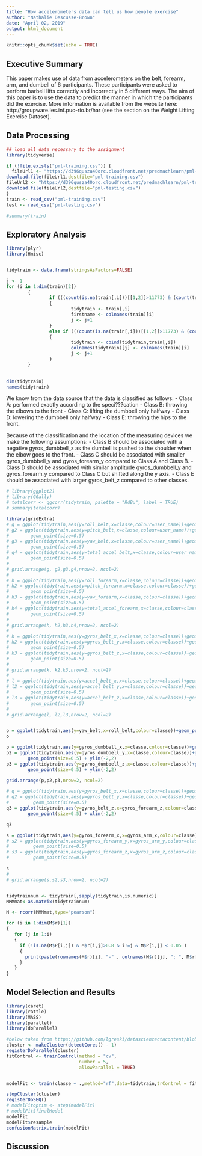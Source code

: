 ```yaml
---
title: "How accelerometers data can tell us how people exercise"
author: "Nathalie Descusse-Brown"
date: "April 02, 2019"
output: html_document
---
```


```r
knitr::opts_chunk$set(echo = TRUE)
```

## Executive Summary
This paper makes use of data from accelerometers on the belt, forearm, arm, and dumbell of 6 participants. These participants were asked to perform barbell lifts correctly and incorrectly in 5 different ways. The aim of this paper is to use the data to predict the manner in which the participants  did the exercise. More information is available from the website here: http://groupware.les.inf.puc-rio.br/har (see the section on the Weight Lifting Exercise Dataset).  

## Data Processing

```r
## load all data necessary to the assignment  
library(tidyverse)

if (!file.exists("pml-training.csv")) {
  fileUrl1 <- "https://d396qusza40orc.cloudfront.net/predmachlearn/pml-training.csv"
download.file(fileUrl1,destfile="pml-training.csv")
fileUrl2 <- "https://d396qusza40orc.cloudfront.net/predmachlearn/pml-testing.csv"
download.file(fileUrl2,destfile="pml-testing.csv")
}
train <- read_csv("pml-training.csv")
test <- read_csv("pml-testing.csv")

#summary(train)
```


## Exploratory Analysis

```r
library(plyr)
library(Hmisc)


tidytrain <- data.frame(stringsAsFactors=FALSE)

j <- 1
for (i in 1:dim(train)[2])
        {
                if (((count(is.na(train[,i]))[[1,2]]>11773) & (count(train[,i]=="")[[1,2]]>7849) & (count(train[,i]=="#DIV/0!")[[1,2]]>7849)) & length(tidytrain)==0)
                {
                        tidytrain <- train[,i]
                        firstname <- colnames(train)[i]
                        j <- j+1
                }
                else if (((count(is.na(train[,i]))[[1,2]]>11773) & (count(train[,i]=="")[[1,2]]>7849) & (count(train[,i]=="#DIV/0!")[[1,2]]>7849)) & length(tidytrain)>0)
                {
                        tidytrain <- cbind(tidytrain,train[,i])
                        colnames(tidytrain)[j] <- colnames(train)[i]
                        j <- j+1
                }
        }
        

dim(tidytrain)
names(tidytrain)
```

We know from the data source that the data is classified as follows:
- Class A: performed exactly according to the speci???cation
- Class B: throwing the elbows to the front 
- Class C: lifting the dumbbell only halfway 
- Class D: lowering the dumbbell only halfway 
- Class E: throwing the hips to the front.

Because of the classification and the location of the measuring devices we make the following assumptions:
- Class B should be associated with a negative gyros_dumbbell_z as the dumbell is pushed to the shoulder when the elbow goes to the front.
- Class C should be associated with smaller gyros_dumbbell_y and gyros_forearm_y compared to Class A and Class B.
- Class D should be associated with similar amplitude gyros_dumbbell_y and gyros_forearm_y compared to Class C but shifted along the y axis.
- Class E should be associated with larger gyros_belt_z compared to other classes.


```r
# library(ggplot2)
# library(GGally)
# totalcorr <- ggcorr(tidytrain, palette = "RdBu", label = TRUE)
# summary(totalcorr)

library(gridExtra) 
# g = ggplot(tidytrain,aes(y=roll_belt,x=classe,colour=user_name))+geom_point(colour="grey50",size=0.5)+geom_point(size=0.5)
# g2 = ggplot(tidytrain,aes(y=pitch_belt,x=classe,colour=user_name))+geom_point(colour="pink",size=0.5)+
#        geom_point(size=0.5)
# g3 = ggplot(tidytrain,aes(y=yaw_belt,x=classe,colour=user_name))+geom_point(colour="pink",size=0.5)+
#        geom_point(size=0.5)
# g4 = ggplot(tidytrain,aes(y=total_accel_belt,x=classe,colour=user_name))+geom_point(colour="pink",size=0.5)+
#        geom_point(size=0.5)
# 
# grid.arrange(g, g2,g3,g4,nrow=2, ncol=2)
# 
# h = ggplot(tidytrain,aes(y=roll_forearm,x=classe,colour=classe))+geom_point(colour="grey50",size=0.5)+geom_point(size=0.5)
# h2 = ggplot(tidytrain,aes(y=pitch_forearm,x=classe,colour=classe))+geom_point(colour="pink",size=0.5)+
#        geom_point(size=0.5)
# h3 = ggplot(tidytrain,aes(y=yaw_forearm,x=classe,colour=classe))+geom_point(colour="pink",size=0.5)+
#        geom_point(size=0.5)
# h4 = ggplot(tidytrain,aes(y=total_accel_forearm,x=classe,colour=classe))+geom_point(colour="pink",size=0.5)+
#        geom_point(size=0.5)
# 
# grid.arrange(h, h2,h3,h4,nrow=2, ncol=2)
# 
# k = ggplot(tidytrain,aes(y=gyros_belt_x,x=classe,colour=classe))+geom_point(colour="grey50",size=0.5)+geom_point(size=0.5)
# k2 = ggplot(tidytrain,aes(y=gyros_belt_y,x=classe,colour=classe))+geom_point(colour="pink",size=0.5)+
#        geom_point(size=0.5)
# k3 = ggplot(tidytrain,aes(y=gyros_belt_z,x=classe,colour=classe))+geom_point(colour="pink",size=0.5)+
#        geom_point(size=0.5)
# 
# grid.arrange(k, k2,k3,nrow=2, ncol=2)
# 
# l = ggplot(tidytrain,aes(y=accel_belt_x,x=classe,colour=classe))+geom_point(colour="grey50",size=0.5)+geom_point(size=0.5)
# l2 = ggplot(tidytrain,aes(y=accel_belt_y,x=classe,colour=classe))+geom_point(colour="pink",size=0.5)+
#        geom_point(size=0.5)
# l3 = ggplot(tidytrain,aes(y=accel_belt_z,x=classe,colour=classe))+geom_point(colour="pink",size=0.5)+
#        geom_point(size=0.5)
# 
# grid.arrange(l, l2,l3,nrow=2, ncol=2)


o = ggplot(tidytrain,aes(y=yaw_belt,x=roll_belt,colour=classe))+geom_point(colour="grey50",size=0.5)+geom_point(size=0.5)
o

p = ggplot(tidytrain,aes(y=gyros_dumbbell_x,x=classe,colour=classe))+geom_point(colour="grey50",size=0.5)+geom_point(size=0.5) + ylim(-2,2)
p2 = ggplot(tidytrain,aes(y=gyros_dumbbell_y,x=classe,colour=classe))+geom_point(colour="pink",size=0.5)+
        geom_point(size=0.5) + ylim(-2,2)
p3 = ggplot(tidytrain,aes(y=gyros_dumbbell_z,x=classe,colour=classe))+geom_point(colour="pink",size=0.5)+
        geom_point(size=0.5) + ylim(-2,2)

grid.arrange(p,p2,p3,nrow=2, ncol=2)

# q = ggplot(tidytrain,aes(y=gyros_belt_x,x=classe,colour=classe))+geom_point(colour="grey50",size=0.5)+geom_point(size=0.5)
# q2 = ggplot(tidytrain,aes(y=gyros_belt_y,x=classe,colour=classe))+geom_point(colour="pink",size=0.5)+
#         geom_point(size=0.5)
q3 = ggplot(tidytrain,aes(y=gyros_belt_z,x=gyros_forearm_z,colour=classe))+geom_point(colour="pink",size=0.5)+
        geom_point(size=0.5) + xlim(-2,2)

q3

s = ggplot(tidytrain,aes(y=gyros_forearm_x,x=gyros_arm_x,colour=classe))+geom_point(colour="grey50",size=0.5)+geom_point(size=0.5) + ylim(-5,5)
# s2 = ggplot(tidytrain,aes(y=gyros_forearm_y,x=gyros_arm_y,colour=classe))+geom_point(colour="pink",size=0.5)+
#         geom_point(size=0.5)
# s3 = ggplot(tidytrain,aes(y=gyros_forearm_z,x=gyros_arm_z,colour=classe))+geom_point(colour="pink",size=0.5)+
#         geom_point(size=0.5)

s
# 
# grid.arrange(s,s2,s3,nrow=2, ncol=2)


tidytrainnum <- tidytrain[,sapply(tidytrain,is.numeric)]
MMMmat<-as.matrix(tidytrainnum)

M <- rcorr(MMMmat,type="pearson")

for (i in 1:dim(M$r)[1])
{
   for (j in 1:i)
   {
     if (!is.na(M$P[i,j]) & M$r[i,j]>0.8 & i!=j & M$P[i,j] < 0.05 )
     {
       print(paste(rownames(M$r)[i], "-" , colnames(M$r)[j], ": ", M$r[i,j], ": ", M$P[i,j]))
     }
   }
}

```


## Model Selection and Results

```r
library(caret)
library(rattle)
library(MASS)
library(parallel)
library(doParallel)

#below taken from https://github.com/lgreski/datasciencectacontent/blob/master/markdown/pml-randomForestPerformance.md
cluster <- makeCluster(detectCores() - 1) 
registerDoParallel(cluster)
fitControl <- trainControl(method = "cv",
                           number = 5,
                           allowParallel = TRUE)


modelFit <- train(classe ~ .,method="rf",data=tidytrain,trControl = fitControl)

stopCluster(cluster)
registerDoSEQ()
# modelFitoptim <- step(modelFit)
# modelFit$finalModel
modelFit
modelFit$resample
confusionMatrix.train(modelFit)
```


## Discussion